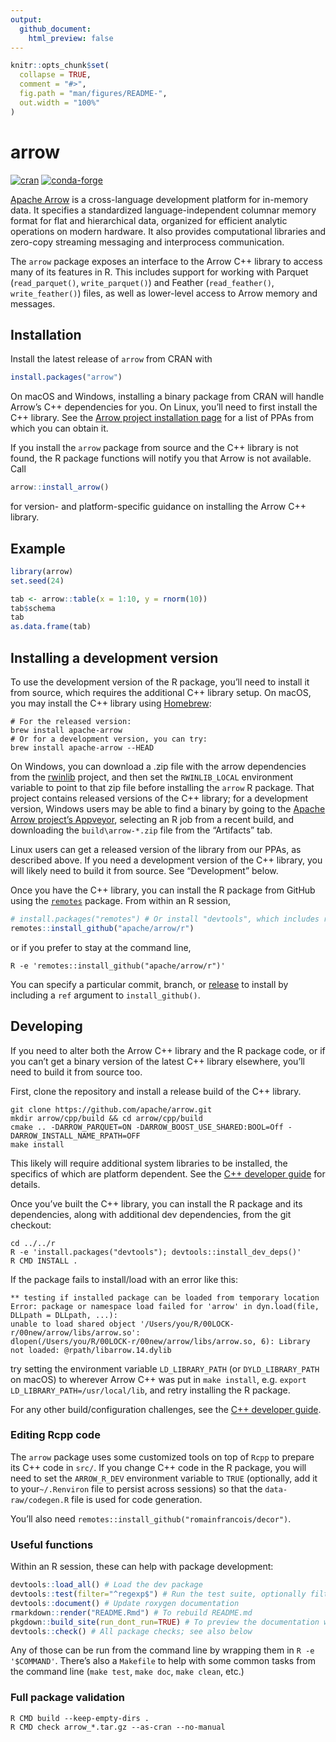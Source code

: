 ```yaml
---
output:
  github_document:
    html_preview: false
---
```


<!-- README.md is generated from README.Rmd. Please edit that file -->

```r
knitr::opts_chunk$set(
  collapse = TRUE,
  comment = "#>",
  fig.path = "man/figures/README-",
  out.width = "100%"
)
```
# arrow

[![cran](https://www.r-pkg.org/badges/version-last-release/arrow)](https://cran.r-project.org/package=arrow) [![conda-forge](https://img.shields.io/conda/vn/conda-forge/r-arrow.svg)](https://anaconda.org/conda-forge/r-arrow)

[Apache Arrow](https://arrow.apache.org/) is a cross-language development platform for in-memory data. It specifies a standardized language-independent columnar memory format for flat and hierarchical data, organized for efficient analytic operations on modern hardware. It also provides computational libraries and zero-copy streaming messaging and interprocess communication.

The `arrow` package exposes an interface to the Arrow C++ library to access many of its features in R. This includes support for working with Parquet (`read_parquet()`, `write_parquet()`) and Feather (`read_feather()`, `write_feather()`) files, as well as lower-level access to Arrow memory and messages.

## Installation

Install the latest release of `arrow` from CRAN with

```r
install.packages("arrow")
```

On macOS and Windows, installing a binary package from CRAN will handle Arrow's C++ dependencies for you. On Linux, you'll need to first install the C++ library. See the [Arrow project installation page](https://arrow.apache.org/install/) for a list of PPAs from which you can obtain it.

If you install the `arrow` package from source and the C++ library is not found, the R package functions will notify you that Arrow is not available. Call

```r
arrow::install_arrow()
```

for version- and platform-specific guidance on installing the Arrow C++ library.

## Example

```r
library(arrow)
set.seed(24)

tab <- arrow::table(x = 1:10, y = rnorm(10))
tab$schema
tab
as.data.frame(tab)
```

## Installing a development version

To use the development version of the R package, you'll need to install it from source, which requires the additional C++ library setup. On macOS, you may install the C++ library using [Homebrew](https://brew.sh/):

```shell
# For the released version:
brew install apache-arrow
# Or for a development version, you can try:
brew install apache-arrow --HEAD
```

On Windows, you can download a .zip file with the arrow dependencies from the [rwinlib](https://github.com/rwinlib/arrow/releases) project, and then set the `RWINLIB_LOCAL` environment variable to point to that zip file before installing the `arrow` R package. That project contains released versions of the C++ library; for a development version, Windows users may be able to find a binary by going to the [Apache Arrow project's Appveyor](https://ci.appveyor.com/project/ApacheSoftwareFoundation/arrow), selecting an R job from a recent build, and downloading the `build\arrow-*.zip` file from the "Artifacts" tab.

Linux users can get a released version of the library from our PPAs, as described above. If you need a development version of the C++ library, you will likely need to build it from source. See "Development" below.

Once you have the C++ library, you can install the R package from GitHub using the [`remotes`](https://remotes.r-lib.org/) package. From within an R session,

```r
# install.packages("remotes") # Or install "devtools", which includes remotes
remotes::install_github("apache/arrow/r")
```

or if you prefer to stay at the command line,

```shell
R -e 'remotes::install_github("apache/arrow/r")'
```

You can specify a particular commit, branch, or [release](https://github.com/apache/arrow/releases) to install by including a `ref` argument to `install_github()`.

## Developing

If you need to alter both the Arrow C++ library and the R package code, or if you can't get a binary version of the latest C++ library elsewhere, you'll need to build it from source too.

First, clone the repository and install a release build of the C++ library.

```shell
git clone https://github.com/apache/arrow.git
mkdir arrow/cpp/build && cd arrow/cpp/build
cmake .. -DARROW_PARQUET=ON -DARROW_BOOST_USE_SHARED:BOOL=Off -DARROW_INSTALL_NAME_RPATH=OFF
make install
```

This likely will require additional system libraries to be installed, the specifics of which are platform dependent. See the [C++ developer guide](https://arrow.apache.org/docs/developers/cpp.html) for details.

Once you've built the C++ library, you can install the R package and its dependencies, along with additional dev dependencies, from the git checkout:

```shell
cd ../../r
R -e 'install.packages("devtools"); devtools::install_dev_deps()'
R CMD INSTALL .
```

If the package fails to install/load with an error like this:

```
** testing if installed package can be loaded from temporary location
Error: package or namespace load failed for 'arrow' in dyn.load(file, DLLpath = DLLpath, ...):
unable to load shared object '/Users/you/R/00LOCK-r/00new/arrow/libs/arrow.so':
dlopen(/Users/you/R/00LOCK-r/00new/arrow/libs/arrow.so, 6): Library not loaded: @rpath/libarrow.14.dylib
```

try setting the environment variable `LD_LIBRARY_PATH` (or `DYLD_LIBRARY_PATH` on macOS) to wherever Arrow C++ was put in `make install`, e.g. `export LD_LIBRARY_PATH=/usr/local/lib`, and retry installing the R package.

For any other build/configuration challenges, see the [C++ developer guide](https://arrow.apache.org/docs/developers/cpp.html#building).

### Editing Rcpp code

The `arrow` package uses some customized tools on top of `Rcpp` to prepare its C++ code in `src/`. If you change C++ code in the R package, you will need to set the `ARROW_R_DEV` environment variable to `TRUE` (optionally, add it to your`~/.Renviron` file to persist across sessions) so that the `data-raw/codegen.R` file is used for code generation.

You'll also need `remotes::install_github("romainfrancois/decor")`.

### Useful functions

Within an R session, these can help with package development:

```r
devtools::load_all() # Load the dev package
devtools::test(filter="^regexp$") # Run the test suite, optionally filtering file names
devtools::document() # Update roxygen documentation
rmarkdown::render("README.Rmd") # To rebuild README.md
pkgdown::build_site(run_dont_run=TRUE) # To preview the documentation website
devtools::check() # All package checks; see also below
```

Any of those can be run from the command line by wrapping them in `R -e '$COMMAND'`. There's also a `Makefile` to help with some common tasks from the command line (`make test`, `make doc`, `make clean`, etc.)

### Full package validation

```shell
R CMD build --keep-empty-dirs .
R CMD check arrow_*.tar.gz --as-cran --no-manual
```
